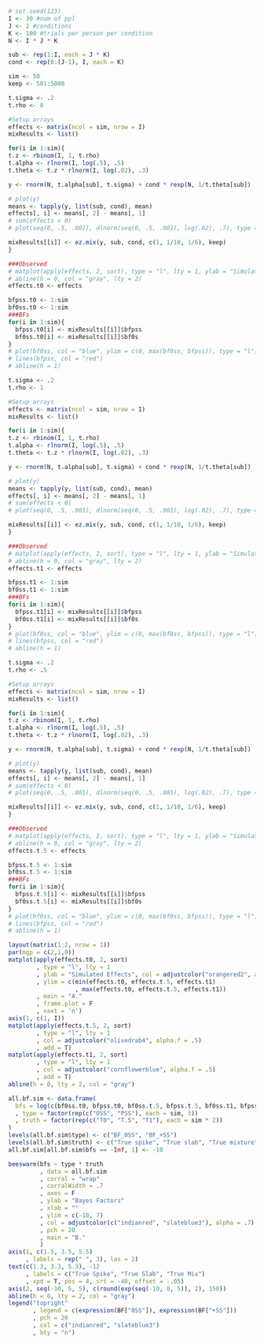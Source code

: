 <!-- Robustness -->

```r
# set.seed(123)
I <- 30 #num of ppl
J <- 2 #conditions
K <- 100 #trials per person per condition
N <- I * J * K

sub <- rep(1:I, each = J * K)
cond <- rep(0:(J-1), I, each = K)

sim <- 50
keep <- 501:5000
```

```r
t.sigma <- .2
t.rho <- 0

#Setup arrays
effects <- matrix(ncol = sim, nrow = I)
mixResults <- list()

for(i in 1:sim){
t.z <- rbinom(I, 1, t.rho)
t.alpha <- rlnorm(I, log(.5), .5)
t.theta <- t.z * rlnorm(I, log(.02), .3)

y <- rnorm(N, t.alpha[sub], t.sigma) + cond * rexp(N, 1/t.theta[sub])

# plot(y)
means <- tapply(y, list(sub, cond), mean)
effects[, i] <- means[, 2] - means[, 1]
# sum(effects < 0)
# plot(seq(0, .5, .001), dlnorm(seq(0, .5, .001), log(.02), .7), type = "l")

mixResults[[i]] <- ez.mix(y, sub, cond, c(1, 1/10, 1/6), keep)
}
```

```r
###Observed
# matplot(apply(effects, 2, sort), type = "l", lty = 1, ylab = "Simulated effects")
# abline(h = 0, col = "gray", lty = 2)
effects.t0 <- effects

bfpss.t0 <- 1:sim
bf0ss.t0 <- 1:sim
###BFs
for(i in 1:sim){
  bfpss.t0[i] <- mixResults[[i]]$bfpss
  bf0ss.t0[i] <- mixResults[[i]]$bf0s
}
# plot(bf0ss, col = "blue", ylim = c(0, max(bf0ss, bfpss)), type = "l")
# lines(bfpss, col = "red")
# abline(h = 1)
```

```r
t.sigma <- .2
t.rho <- 1

#Setup arrays
effects <- matrix(ncol = sim, nrow = I)
mixResults <- list()

for(i in 1:sim){
t.z <- rbinom(I, 1, t.rho)
t.alpha <- rlnorm(I, log(.5), .5)
t.theta <- t.z * rlnorm(I, log(.02), .3)

y <- rnorm(N, t.alpha[sub], t.sigma) + cond * rexp(N, 1/t.theta[sub])

# plot(y)
means <- tapply(y, list(sub, cond), mean)
effects[, i] <- means[, 2] - means[, 1]
# sum(effects < 0)
# plot(seq(0, .5, .001), dlnorm(seq(0, .5, .001), log(.02), .7), type = "l")

mixResults[[i]] <- ez.mix(y, sub, cond, c(1, 1/10, 1/6), keep)
}
```

```r
###Observed
# matplot(apply(effects, 2, sort), type = "l", lty = 1, ylab = "Simulated effects")
# abline(h = 0, col = "gray", lty = 2)
effects.t1 <- effects

bfpss.t1 <- 1:sim
bf0ss.t1 <- 1:sim
###BFs
for(i in 1:sim){
  bfpss.t1[i] <- mixResults[[i]]$bfpss
  bf0ss.t1[i] <- mixResults[[i]]$bf0s
}
# plot(bf0ss, col = "blue", ylim = c(0, max(bf0ss, bfpss)), type = "l")
# lines(bfpss, col = "red")
# abline(h = 1)
```

```r
t.sigma <- .2
t.rho <- .5

#Setup arrays
effects <- matrix(ncol = sim, nrow = I)
mixResults <- list()

for(i in 1:sim){
t.z <- rbinom(I, 1, t.rho)
t.alpha <- rlnorm(I, log(.5), .5)
t.theta <- t.z * rlnorm(I, log(.02), .3)

y <- rnorm(N, t.alpha[sub], t.sigma) + cond * rexp(N, 1/t.theta[sub])

# plot(y)
means <- tapply(y, list(sub, cond), mean)
effects[, i] <- means[, 2] - means[, 1]
# sum(effects < 0)
# plot(seq(0, .5, .001), dlnorm(seq(0, .5, .001), log(.02), .7), type = "l")

mixResults[[i]] <- ez.mix(y, sub, cond, c(1, 1/10, 1/6), keep)
}
```

```r
###Observed
# matplot(apply(effects, 2, sort), type = "l", lty = 1, ylab = "Simulated effects")
# abline(h = 0, col = "gray", lty = 2)
effects.t.5 <- effects

bfpss.t.5 <- 1:sim
bf0ss.t.5 <- 1:sim
###BFs
for(i in 1:sim){
  bfpss.t.5[i] <- mixResults[[i]]$bfpss
  bf0ss.t.5[i] <- mixResults[[i]]$bf0s
}
# plot(bf0ss, col = "blue", ylim = c(0, max(bf0ss, bfpss)), type = "l")
# lines(bfpss, col = "red")
# abline(h = 1)
```

```r
layout(matrix(1:2, nrow = 1))
par(mgp = c(2,1,0))
matplot(apply(effects.t0, 2, sort)
        , type = "l", lty = 1
        , ylab = "Simulated Effects", col = adjustcolor("orangered2", alpha.f = .5)
        , ylim = c(min(effects.t0, effects.t.5, effects.t1)
                   , max(effects.t0, effects.t.5, effects.t1))
        , main = "A."
        , frame.plot = F
        , xaxt = 'n')
axis(1, c(1, I))
matplot(apply(effects.t.5, 2, sort)
        , type = "l", lty = 1
        , col = adjustcolor("olivedrab4", alpha.f = .5)
        , add = T)
matplot(apply(effects.t1, 2, sort)
        , type = "l", lty = 1
        , col = adjustcolor("cornflowerblue", alpha.f = .5)
        , add = T)
abline(h = 0, lty = 2, col = "gray")

all.bf.sim <- data.frame(
  bfs = log(c(bf0ss.t0, bfpss.t0, bf0ss.t.5, bfpss.t.5, bf0ss.t1, bfpss.t1))
  , type = factor(rep(c("OSS", "PSS"), each = sim, 3))
  , truth = factor(rep(c("T0", "T.5", "T1"), each = sim * 2))
)
levels(all.bf.sim$type) <- c("BF_0SS", "BF_+SS")
levels(all.bf.sim$truth) <- c("True spike", "True slab", "True mixture")
all.bf.sim[all.bf.sim$bfs == -Inf, 1] <- -10

beeswarm(bfs ~ type * truth
         , data = all.bf.sim
         , corral = "wrap"
         , corralWidth = .7
         , axes = F
         , ylab = "Bayes Factors"
         , xlab = ""
         , ylim = c(-10, 7)
         , col = adjustcolor(c("indianred", "slateblue3"), alpha = .7)
         , pch = 20
         , main = "B."
         )
axis(1, c(1.5, 3.5, 5.5)
     , labels = rep(" ", 3), las = 2)
text(c(1.3, 3.3, 5.3), -12
     , labels = c("True Spike", "True Slab", "True Mix")
     , xpd = T, pos = 4, srt = -40, offset = -.05)
axis(2, seq(-10, 5, 5), c(round(exp(seq(-10, 0, 5)), 2), 150))
abline(h = 0, lty = 2, col = "gray")
legend("topright"
       , legend = c(expression(BF["0SS"]), expression(BF["+SS"]))
       , pch = 20
       , col = c("indianred", "slateblue3")
       , bty = "n")
```


